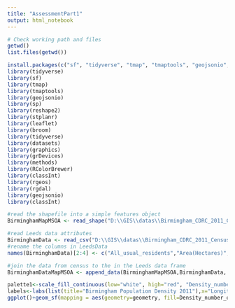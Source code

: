 ```yaml
---
title: "AssessmentPart1"
output: html_notebook
---
```


```r
# Check working path and files
getwd()
list.files(getwd())
```
```r
install.packages(c("sf", "tidyverse", "tmap", "tmaptools", "geojsonio", "sp", "reshape2", "stplanr", "leaflet", "broom", "maptools", "stplanr"))
library(tidyverse)
library(sf)
library(tmap)
library(tmaptools)
library(geojsonio)
library(sp)
library(reshape2)
library(stplanr)
library(leaflet)
library(broom)
library(tidyverse)
library(datasets)
library(graphics)
library(grDevices)
library(methods)
library(RColorBrewer)
library(classInt)
library(rgeos)
library(rgdal)
library(geojsonio)
library(classInt)
```

```r
#read the shapefile into a simple features object
BirminghamMapMSOA <- read_shape("D:\\GIS\\datas\\Birmingham_CDRC_2011_CensusGeodatapack\\shapefiles\\Birmingham_msoa11.shp", as.sf = TRUE)
```

```r
#read Leeds data attributes
BirminghamData <- read_csv("D:\\GIS\\datas\\Birmingham_CDRC_2011_CensusGeodatapack\\tables\\QS102EW_msoa11.csv", na = "n/a")
#rename the columns in LeedsData
names(BirminghamData)[2:4] <- c("All_usual_residents","Area(Hectares)", "Density_number_of_persons_per_hectare")
```

```r
#join the data from census to the in the Leeds data frame
BirminghamDataMapMSOA <- append_data(BirminghamMapMSOA,BirminghamData, key.shp = "MSOA11CD", key.data = "GeographyCode", ignore.duplicates = TRUE)
```

```r
palette1<-scale_fill_continuous(low="white", high="red", "Density_number_of_persons_per_hectare")
labels<-labs(list(title="Birmingham Population Density 2011"),x="Longitude", y="Latitude")
ggplot()+geom_sf(mapping = aes(geometry=geometry, fill=Density_number_of_persons_per_hectare),data = BirminghamDataMapMSOA)+theme_minimal()+palette1+labels
```

